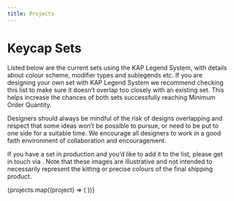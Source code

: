 ```yaml
---
title: Projects
---
```



# Keycap Sets

Listed below are the current sets using the KAP Legend System, with details
about colour scheme, modifier types and sublegends etc. If you are designing
your own set with KAP Legend System we recommend checking this list to make sure
it doesn’t overlap too closely with an existing set. This helps increase the
chances of both sets successfully reaching Minimum Order Quantity.

Designers should always be mindful of the risk of designs overlapping and
respect that some ideas won’t be possible to pursue, or need to be put to one
side for a suitable time. We encourage all designers to work in a good faith
environment of collaboration and encouragement.

If you have a set in production and you’d like to add it to the list, please get
in touch via <DiscordLink />. Note that these images are illustrative and not
intended to necessarily represent the kitting or precise colours of the final
shipping product.

<div id="project-details">
  {projects.map((project) => (
    <ProjectPreview key={project.id} {...project} />
  ))}
</div>
